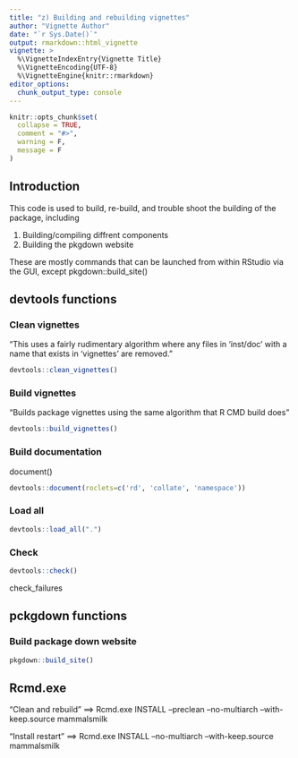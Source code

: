 ```yaml
---
title: "z) Building and rebuilding vignettes"
author: "Vignette Author"
date: "`r Sys.Date()`"
output: rmarkdown::html_vignette
vignette: >
  %\VignetteIndexEntry{Vignette Title}
  %\VignetteEncoding{UTF-8}
  %\VignetteEngine{knitr::rmarkdown}
editor_options: 
  chunk_output_type: console
---
```


```r
knitr::opts_chunk$set(
  collapse = TRUE,
  comment = "#>",
  warning = F,
  message = F
)
```

## Introduction

This code is used to build, re-build, and trouble shoot the building of the package, including 

1. Building/compiling diffrent components
1. Building the pkgdown website

These are mostly commands that can be launched from within RStudio via the GUI, except pkgdown::build_site()

## devtools functions

### Clean vignettes

"This uses a fairly rudimentary algorithm where any files in ‘inst/doc’ with a name that exists in ‘vignettes’ are removed."

```r
devtools::clean_vignettes() 
```

### Build vignettes

"Builds package vignettes using the same algorithm that R CMD build does"

```r
devtools::build_vignettes()
```

### Build documentation

document()

```r
devtools::document(roclets=c('rd', 'collate', 'namespace'))
```

### Load all

```r
devtools::load_all(".")

```


### Check

```r
devtools::check()
```

check_failures

## pckgdown functions

### Build package down website

```r
pkgdown::build_site()
```



## Rcmd.exe
"Clean and rebuild"
==> Rcmd.exe INSTALL --preclean --no-multiarch --with-keep.source mammalsmilk

"Install restart"
==> Rcmd.exe INSTALL --no-multiarch --with-keep.source mammalsmilk





